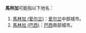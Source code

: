 '''馬林加'''可能指以下地名：
# [[馬林加_(爱尔兰)|馬林加 (爱尔兰)]]：[[爱尔兰|爱尔兰]]中部城市。
# [[馬林加_(巴西)|馬林加 (巴西)]]：[[巴西|巴西]]南部城市。

{{消歧义|cat=三字地名消歧义}}